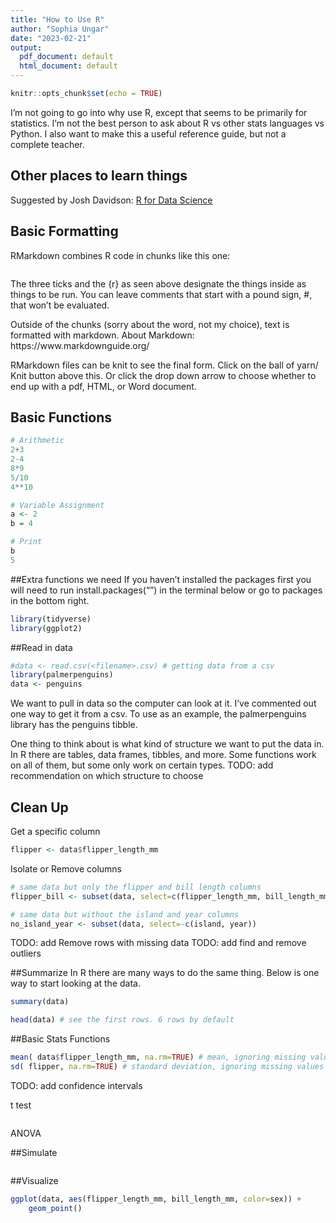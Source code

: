 ```yaml
---
title: "How to Use R"
author: "Sophia Ungar"
date: "2023-02-21"
output:
  pdf_document: default
  html_document: default
---
```


```r
knitr::opts_chunk$set(echo = TRUE)
```

I'm not going to go into why use R, except that seems to be primarily for statistics. I'm not the best person to ask about R vs other stats languages vs Python. I also want to make this a useful reference guide, but not a complete teacher.


## Other places to learn things
Suggested by Josh Davidson:
[R for Data Science](https://r4ds.hadley.nz/data-visualize)


## Basic Formatting
RMarkdown combines R code in chunks like this one: 
```r

```
The three ticks and the {r} as seen above designate the things inside as things to be run. You can leave comments that start with a pound sign, #, that won't be evaluated.

Outside of the chunks (sorry about the word, not my choice), text is formatted with markdown. 
About Markdown: https://www.markdownguide.org/

RMarkdown files can be knit to see the final form. Click on the ball of yarn/ Knit button above this. Or click the drop down arrow to choose whether to end up with a pdf, HTML, or Word document.


## Basic Functions

```r
# Arithmetic
2+3
2-4
8*9
5/10
4**10

# Variable Assignment
a <- 2
b = 4

# Print
b
5

```


##Extra functions we need
If you haven't installed the packages first you will need to run  install.packages("<package>") in the terminal below or go to packages in the bottom right.
```r
library(tidyverse)
library(ggplot2)
```


##Read in data
```r
#data <- read.csv(<filename>.csv) # getting data from a csv
library(palmerpenguins)
data <- penguins
```
We want to pull in data so the computer can look at it. I've commented out one way to get it from a csv. To use as an example, the palmerpenguins library has the penguins tibble. 

One thing to think about is what kind of structure we want to put the data in. In R there are tables, data frames, tibbles, and more. Some functions work on all of them, but some only work on certain types.
TODO: add recommendation on which structure to choose



## Clean Up 

Get a specific column
```r
flipper <- data$flipper_length_mm

```


Isolate or Remove columns
```r
# same data but only the flipper and bill length columns
flipper_bill <- subset(data, select=c(flipper_length_mm, bill_length_mm))

# same data but without the island and year columns
no_island_year <- subset(data, select=-c(island, year))

```


TODO: add Remove rows with missing data
TODO: add find and remove outliers


##Summarize
In R there are many ways to do the same thing. Below is one way to start looking at the data.

```r
summary(data)

head(data) # see the first rows. 6 rows by default
```



##Basic Stats Functions
```r
mean( data$flipper_length_mm, na.rm=TRUE) # mean, ignoring missing values
sd( flipper, na.rm=TRUE) # standard deviation, ignoring missing values

```
TODO: add confidence intervals

t test
```r

```

ANOVA


##Simulate
```r


```


##Visualize
```r
ggplot(data, aes(flipper_length_mm, bill_length_mm, color=sex)) +
    geom_point()

```


